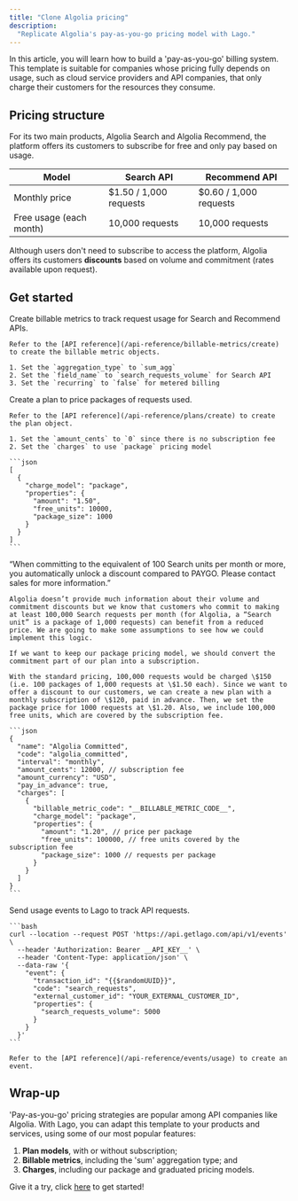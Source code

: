 ```yaml
---
title: "Clone Algolia pricing"
description:
  "Replicate Algolia's pay-as-you-go pricing model with Lago."
---
```


In this article, you will learn how to build a 'pay-as-you-go' billing system.
This template is suitable for companies whose pricing fully depends on usage, such as cloud service providers and API companies, that only charge their customers for the resources they consume.

## Pricing structure
For its two main products, Algolia Search and Algolia Recommend, the platform offers its customers to subscribe for free and only pay based on usage.

| Model      | Search API     | Recommend API      |
|------------|------------|-------------|
| Monthly price | $1.50 / 1,000 requests | $0.60 / 1,000 requests |
| Free usage (each month)| 10,000 requests  | 10,000 requests |

Although users don't need to subscribe to access the platform, Algolia offers its customers **discounts** based on volume and commitment (rates available upon request).

## Get started

<Steps>
  <Step title="Create billable metrics">
    Create billable metrics to track request usage for Search and Recommend APIs.
    
    Refer to the [API reference](/api-reference/billable-metrics/create) to create the billable metric objects.

    1. Set the `aggregation_type` to `sum_agg`
    2. Set the `field_name` to `search_requests_volume` for Search API
    3. Set the `recurring` to `false` for metered billing
  </Step>
  <Step title="Create a plan with package pricing">
    Create a plan to price packages of requests used.

    Refer to the [API reference](/api-reference/plans/create) to create the plan object.

    1. Set the `amount_cents` to `0` since there is no subscription fee
    2. Set the `charges` to use `package` pricing model

    ```json
    [
      {
        "charge_model": "package",
        "properties": {
          "amount": "1.50",
          "free_units": 10000,
          "package_size": 1000
        }
      }
    ]
    ```
  </Step>
  <Step title="Offer volume and commitment discounts (optional)">
    “When committing to the equivalent of 100 Search units per month or more, you automatically unlock a discount compared to PAYGO. Please contact sales for more information.”

    Algolia doesn’t provide much information about their volume and commitment discounts but we know that customers who commit to making at least 100,000 Search requests per month (for Algolia, a “Search unit” is a package of 1,000 requests) can benefit from a reduced price. We are going to make some assumptions to see how we could implement this logic.

    If we want to keep our package pricing model, we should convert the commitment part of our plan into a subscription.

    With the standard pricing, 100,000 requests would be charged \$150 (i.e. 100 packages of 1,000 requests at \$1.50 each). Since we want to offer a discount to our customers, we can create a new plan with a monthly subscription of \$120, paid in advance. Then, we set the package price for 1000 requests at \$1.20. Also, we include 100,000 free units, which are covered by the subscription fee.

    ```json
    {
      "name": "Algolia Committed",
      "code": "algolia_committed",
      "interval": "monthly",
      "amount_cents": 12000, // subscription fee
      "amount_currency": "USD",
      "pay_in_advance": true,
      "charges": [
        {
          "billable_metric_code": "__BILLABLE_METRIC_CODE__",
          "charge_model": "package",
          "properties": {
            "amount": "1.20", // price per package
            "free_units": 100000, // free units covered by the subscription fee
            "package_size": 1000 // requests per package
          }
        }
      ]
    }
    ```
  </Step>
  <Step title="Ingest usage via events">
    Send usage events to Lago to track API requests.

    ```bash
    curl --location --request POST 'https://api.getlago.com/api/v1/events' \
      --header 'Authorization: Bearer __API_KEY__' \
      --header 'Content-Type: application/json' \
      --data-raw '{
        "event": {
          "transaction_id": "{{$randomUUID}}",
          "code": "search_requests",
          "external_customer_id": "YOUR_EXTERNAL_CUSTOMER_ID",
          "properties": {
            "search_requests_volume": 5000
          }
        }
      }'
    ```

    Refer to the [API reference](/api-reference/events/usage) to create an event.
  </Step>
</Steps>

## Wrap-up
'Pay-as-you-go' pricing strategies are popular among API companies like Algolia.
With Lago, you can adapt this template to your products and services, using some of our most popular features:

1. **Plan models**, with or without subscription;‍
2. **Billable metrics**, including the 'sum' aggregation type; and‍
3. **Charges**, including our package and graduated pricing models.

Give it a try, click [here](https://www.getlago.com/get-started) to get started!